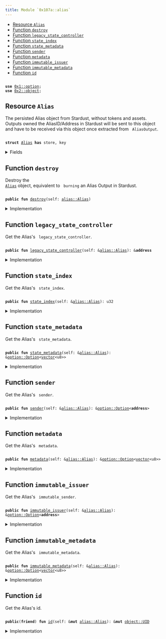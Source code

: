 ```yaml
---
title: Module `0x107a::alias`
---
```




-  [Resource `Alias`](#0x107a_alias_Alias)
-  [Function `destroy`](#0x107a_alias_destroy)
-  [Function `legacy_state_controller`](#0x107a_alias_legacy_state_controller)
-  [Function `state_index`](#0x107a_alias_state_index)
-  [Function `state_metadata`](#0x107a_alias_state_metadata)
-  [Function `sender`](#0x107a_alias_sender)
-  [Function `metadata`](#0x107a_alias_metadata)
-  [Function `immutable_issuer`](#0x107a_alias_immutable_issuer)
-  [Function `immutable_metadata`](#0x107a_alias_immutable_metadata)
-  [Function `id`](#0x107a_alias_id)


<pre><code>
<b>use</b> <a href="../move-stdlib/option.md#0x1_option">0x1::option</a>;
<b>use</b> <a href="../iota-framework/object.md#0x2_object">0x2::object</a>;
</code></pre>



<Link id="0x107a_alias_Alias"></Link>

## Resource `Alias`

The persisted Alias object from Stardust, without tokens and assets.
Outputs owned the AliasID/Address in Stardust will be sent to this object and
have to be received via this object once extracted from <code>
AliasOutput</code>.


<pre><code>
<b>struct</b> <a href="alias.md#0x107a_alias_Alias">Alias</a> <b>has</b> store, key
</code></pre>



<details>
<summary>Fields</summary>


<dl>
<dt>
<code>
id: <a href="../iota-framework/object.md#0x2_object_UID">object::UID</a></code>
</dt>
<dd>
 The ID of the Alias = hash of the Output ID that created the Alias Output in Stardust.
 This is the AliasID from Stardust.
</dd>
<dt>
<code>
legacy_state_controller: <b>address</b></code>
</dt>
<dd>
 The last State Controller address assigned before the migration.
</dd>
<dt>
<code>
state_index: u32</code>
</dt>
<dd>
 A counter increased by 1 every time the alias was state transitioned.
</dd>
<dt>
<code>
state_metadata: <a href="../move-stdlib/option.md#0x1_option_Option">option::Option</a>&lt;<a href="../move-stdlib/vector.md#0x1_vector">vector</a>&lt;u8&gt;&gt;</code>
</dt>
<dd>
 State metadata that can be used to store additional information.
</dd>
<dt>
<code>
sender: <a href="../move-stdlib/option.md#0x1_option_Option">option::Option</a>&lt;<b>address</b>&gt;</code>
</dt>
<dd>
 The sender feature.
</dd>
<dt>
<code>
metadata: <a href="../move-stdlib/option.md#0x1_option_Option">option::Option</a>&lt;<a href="../move-stdlib/vector.md#0x1_vector">vector</a>&lt;u8&gt;&gt;</code>
</dt>
<dd>
 The metadata feature.
</dd>
<dt>
<code>
immutable_issuer: <a href="../move-stdlib/option.md#0x1_option_Option">option::Option</a>&lt;<b>address</b>&gt;</code>
</dt>
<dd>
 The immutable issuer feature.
</dd>
<dt>
<code>
immutable_metadata: <a href="../move-stdlib/option.md#0x1_option_Option">option::Option</a>&lt;<a href="../move-stdlib/vector.md#0x1_vector">vector</a>&lt;u8&gt;&gt;</code>
</dt>
<dd>
 The immutable metadata feature.
</dd>
</dl>


</details>

<Link id="0x107a_alias_destroy"></Link>

## Function `destroy`

Destroy the <code>
<a href="alias.md#0x107a_alias_Alias">Alias</a></code> object, equivalent to <code>
burning</code> an Alias Output in Stardust.


<pre><code>
<b>public</b> <b>fun</b> <a href="alias.md#0x107a_alias_destroy">destroy</a>(self: <a href="alias.md#0x107a_alias_Alias">alias::Alias</a>)
</code></pre>



<details>
<summary>Implementation</summary>


<pre><code>
<b>public</b> <b>fun</b> <a href="alias.md#0x107a_alias_destroy">destroy</a>(self: <a href="alias.md#0x107a_alias_Alias">Alias</a>) \{
    <b>let</b> <a href="alias.md#0x107a_alias_Alias">Alias</a> \{
        id,
        legacy_state_controller: _,
        state_index: _,
        state_metadata: _,
        sender: _,
        metadata: _,
        immutable_issuer: _,
        immutable_metadata: _,
    } = self;

    <a href="../iota-framework/object.md#0x2_object_delete">object::delete</a>(id);
}
</code></pre>



</details>

<Link id="0x107a_alias_legacy_state_controller"></Link>

## Function `legacy_state_controller`

Get the Alias's <code>
legacy_state_controller</code>.


<pre><code>
<b>public</b> <b>fun</b> <a href="alias.md#0x107a_alias_legacy_state_controller">legacy_state_controller</a>(self: &<a href="alias.md#0x107a_alias_Alias">alias::Alias</a>): &<b>address</b>
</code></pre>



<details>
<summary>Implementation</summary>


<pre><code>
<b>public</b> <b>fun</b> <a href="alias.md#0x107a_alias_legacy_state_controller">legacy_state_controller</a>(self: &<a href="alias.md#0x107a_alias_Alias">Alias</a>): &<b>address</b> \{
    &self.legacy_state_controller
}
</code></pre>



</details>

<Link id="0x107a_alias_state_index"></Link>

## Function `state_index`

Get the Alias's <code>
state_index</code>.


<pre><code>
<b>public</b> <b>fun</b> <a href="alias.md#0x107a_alias_state_index">state_index</a>(self: &<a href="alias.md#0x107a_alias_Alias">alias::Alias</a>): u32
</code></pre>



<details>
<summary>Implementation</summary>


<pre><code>
<b>public</b> <b>fun</b> <a href="alias.md#0x107a_alias_state_index">state_index</a>(self: &<a href="alias.md#0x107a_alias_Alias">Alias</a>): u32 \{
    self.state_index
}
</code></pre>



</details>

<Link id="0x107a_alias_state_metadata"></Link>

## Function `state_metadata`

Get the Alias's <code>
state_metadata</code>.


<pre><code>
<b>public</b> <b>fun</b> <a href="alias.md#0x107a_alias_state_metadata">state_metadata</a>(self: &<a href="alias.md#0x107a_alias_Alias">alias::Alias</a>): &<a href="../move-stdlib/option.md#0x1_option_Option">option::Option</a>&lt;<a href="../move-stdlib/vector.md#0x1_vector">vector</a>&lt;u8&gt;&gt;
</code></pre>



<details>
<summary>Implementation</summary>


<pre><code>
<b>public</b> <b>fun</b> <a href="alias.md#0x107a_alias_state_metadata">state_metadata</a>(self: &<a href="alias.md#0x107a_alias_Alias">Alias</a>): &Option&lt;<a href="../move-stdlib/vector.md#0x1_vector">vector</a>&lt;u8&gt;&gt; \{
    &self.state_metadata
}
</code></pre>



</details>

<Link id="0x107a_alias_sender"></Link>

## Function `sender`

Get the Alias's <code>
sender</code>.


<pre><code>
<b>public</b> <b>fun</b> <a href="alias.md#0x107a_alias_sender">sender</a>(self: &<a href="alias.md#0x107a_alias_Alias">alias::Alias</a>): &<a href="../move-stdlib/option.md#0x1_option_Option">option::Option</a>&lt;<b>address</b>&gt;
</code></pre>



<details>
<summary>Implementation</summary>


<pre><code>
<b>public</b> <b>fun</b> <a href="alias.md#0x107a_alias_sender">sender</a>(self: &<a href="alias.md#0x107a_alias_Alias">Alias</a>): &Option&lt;<b>address</b>&gt; \{
    &self.sender
}
</code></pre>



</details>

<Link id="0x107a_alias_metadata"></Link>

## Function `metadata`

Get the Alias's <code>
metadata</code>.


<pre><code>
<b>public</b> <b>fun</b> <a href="alias.md#0x107a_alias_metadata">metadata</a>(self: &<a href="alias.md#0x107a_alias_Alias">alias::Alias</a>): &<a href="../move-stdlib/option.md#0x1_option_Option">option::Option</a>&lt;<a href="../move-stdlib/vector.md#0x1_vector">vector</a>&lt;u8&gt;&gt;
</code></pre>



<details>
<summary>Implementation</summary>


<pre><code>
<b>public</b> <b>fun</b> <a href="alias.md#0x107a_alias_metadata">metadata</a>(self: &<a href="alias.md#0x107a_alias_Alias">Alias</a>): &Option&lt;<a href="../move-stdlib/vector.md#0x1_vector">vector</a>&lt;u8&gt;&gt; \{
    &self.metadata
}
</code></pre>



</details>

<Link id="0x107a_alias_immutable_issuer"></Link>

## Function `immutable_issuer`

Get the Alias's <code>
immutable_sender</code>.


<pre><code>
<b>public</b> <b>fun</b> <a href="alias.md#0x107a_alias_immutable_issuer">immutable_issuer</a>(self: &<a href="alias.md#0x107a_alias_Alias">alias::Alias</a>): &<a href="../move-stdlib/option.md#0x1_option_Option">option::Option</a>&lt;<b>address</b>&gt;
</code></pre>



<details>
<summary>Implementation</summary>


<pre><code>
<b>public</b> <b>fun</b> <a href="alias.md#0x107a_alias_immutable_issuer">immutable_issuer</a>(self: &<a href="alias.md#0x107a_alias_Alias">Alias</a>): &Option&lt;<b>address</b>&gt; \{
    &self.immutable_issuer
}
</code></pre>



</details>

<Link id="0x107a_alias_immutable_metadata"></Link>

## Function `immutable_metadata`

Get the Alias's <code>
immutable_metadata</code>.


<pre><code>
<b>public</b> <b>fun</b> <a href="alias.md#0x107a_alias_immutable_metadata">immutable_metadata</a>(self: &<a href="alias.md#0x107a_alias_Alias">alias::Alias</a>): &<a href="../move-stdlib/option.md#0x1_option_Option">option::Option</a>&lt;<a href="../move-stdlib/vector.md#0x1_vector">vector</a>&lt;u8&gt;&gt;
</code></pre>



<details>
<summary>Implementation</summary>


<pre><code>
<b>public</b> <b>fun</b> <a href="alias.md#0x107a_alias_immutable_metadata">immutable_metadata</a>(self: &<a href="alias.md#0x107a_alias_Alias">Alias</a>): &Option&lt;<a href="../move-stdlib/vector.md#0x1_vector">vector</a>&lt;u8&gt;&gt; \{
    &self.immutable_metadata
}
</code></pre>



</details>

<Link id="0x107a_alias_id"></Link>

## Function `id`

Get the Alias's id.


<pre><code>
<b>public</b>(<b>friend</b>) <b>fun</b> <a href="alias.md#0x107a_alias_id">id</a>(self: &<b>mut</b> <a href="alias.md#0x107a_alias_Alias">alias::Alias</a>): &<b>mut</b> <a href="../iota-framework/object.md#0x2_object_UID">object::UID</a>
</code></pre>



<details>
<summary>Implementation</summary>


<pre><code>
<b>public</b>(<a href="../iota-framework/package.md#0x2_package">package</a>) <b>fun</b> <a href="alias.md#0x107a_alias_id">id</a>(self: &<b>mut</b> <a href="alias.md#0x107a_alias_Alias">Alias</a>): &<b>mut</b> UID \{
    &<b>mut</b> self.id
}
</code></pre>



</details>
